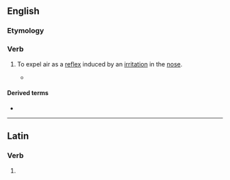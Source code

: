 ==English==

===Etymology===
{{bor|en|la|sternūtāre}}

===Verb===
{{en-verb}}

# {{lb|en|humorous|medical slang}} To expel air as a [[reflex]] induced by an [[irritation]] in the [[nose]].
#: {{syn|en|sneeze}}
#* {{quote-web|en|url=http://www.theguardian.com/society/2020/oct/11/calling-all-sneezers-scientists-try-to-unpick-mystery-of-photosneezia|author=Lisa Geddes|title=Calling all sneezers: scientists try to unpick mystery of 'photosneezia'|date=2020-10-11|work=The Guardian|passage=Scientists are attempting to unpick the mystery of the “photic sneeze” – a bizarre reflex that causes people to '''sternutate''', or sneeze, in response to bright light – and they need your help.}}

====Derived terms====
* {{l|en|sternutation}}

----

==Latin==

===Verb===
{{la-verb-form|sternūtāte}}

# {{inflection of|la|sternūtō||2|p|pres|actv|impr}}